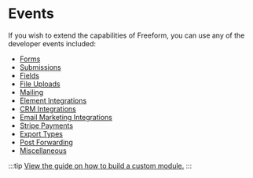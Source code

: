# Events

If you wish to extend the capabilities of Freeform, you can use any of the developer events included:

- [Forms](./form.mdx)
- [Submissions](./submission.mdx)
- [Fields](./field.mdx)
- [File Uploads](./file-upload.mdx)
- [Mailing](./mailing/)
- [Element Integrations](./element-integration.mdx)
- [CRM Integrations](./crm-integration.mdx)
- [Email Marketing Integrations](./email-marketing-integration.mdx)
- [Stripe Payments](./stripe-payments.mdx)
- [Export Types](./export-types.mdx)
- [Post Forwarding](./post-forwarding.mdx)
- [Miscellaneous](./misc.mdx)

:::tip
[View the guide on how to build a custom module.](../../guides/developer/building-a-custom-module.mdx)
:::
